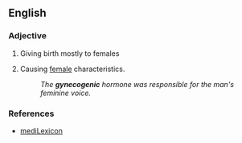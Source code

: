 ==English==

===Adjective===
{{en-adj}}

# {{context|medicine}} Giving birth mostly to females
# {{obsolete|biology}} Causing [[female]] characteristics.
#: ''The '''gynecogenic''' hormone was responsible for the man's feminine voice.''

===References===
* [http://www.medilexicon.com/medicaldictionary.php?t=38833 mediLexicon]